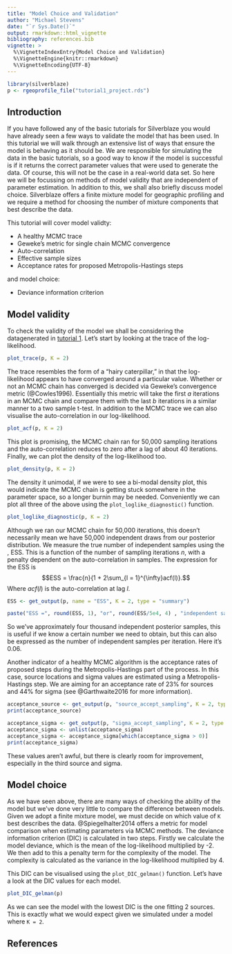 ```yaml
---
title: "Model Choice and Validation"
author: "Michael Stevens"
date: "`r Sys.Date()`"
output: rmarkdown::html_vignette
bibliography: references.bib
vignette: >
  %\VignetteIndexEntry{Model Choice and Validation}
  %\VignetteEngine{knitr::rmarkdown}
  %\VignetteEncoding{UTF-8}
---
```


```r
library(silverblaze)
p <- rgeoprofile_file("tutorial1_project.rds")
```

## Introduction

If you have followed any of the basic tutorials for Silverblaze you would have already seen a few ways to validate the model that has been used. In this tutorial we will walk through an extensive list of ways that ensure the model is behaving as it should be. We are responsible for simulating the data in the basic tutorials, so a good way to know if the model is successful is if it returns the correct parameter values that were used to generate the data. Of course, this will not be the case in a real-world data set. So here we will be focussing on methods of model validity that are independent of parameter estimation. In addition to this, we shall also briefly discuss model choice. Silverblaze offers a finite mixture model for geographic profiling and we require a method for choosing the number of mixture components that best describe the data. 

This tutorial will cover model validty:

* A healthy MCMC trace
* Geweke's metric for single chain MCMC convergence
* Auto-correlation
* Effective sample sizes
* Acceptance rates for proposed Metropolis-Hastings steps

and model choice:

* Deviance information criterion

## Model validity

To check the validity of the model we shall be considering the datagenerated in [tutorial 1](https://michael-stevens-27.github.io/silverblaze/articles/Poisson-basic-implementation.html). Let's start by looking at the trace of the log-likelihood.  

```r
plot_trace(p, K = 2)
```

The trace resembles the form of a "hairy caterpillar," in that the log-likelihood appears to have converged around a particular value. Whether or not an MCMC chain has converged is decided via Geweke's convergence metric (@Cowles1996). Essentially this metric will take the first $a$ iterations in an MCMC chain and compare them with the last $b$ iterations in a similar manner to a two sample t-test. In addition to the MCMC trace we can also visualise the auto-correlation in our log-likelihood.   

```r
plot_acf(p, K = 2)
```

This plot is promising, the MCMC chain ran for 50,000 sampling iterations and the auto-correlation reduces to zero after a lag of about 40 iterations. Finally, we can plot the density of the log-likelihood too. 

```r
plot_density(p, K = 2)
```

The density it unimodal, if we were to see a bi-modal density plot, this would indicate the MCMC chain is getting stuck somewhere in the parameter space, so a longer burnin may be needed. Conveniently we can plot all three of the above using the `plot_loglike_diagnostic()` function.  

```r
plot_loglike_diagnostic(p, K = 2)
```

Although we ran our MCMC chain for 50,000 iterations, this doesn't necessarily mean we have 50,000 independent draws from our posterior distribution. We measure the true number of independent samples using the \emph{effective sample size}, ESS. This is a function of the number of sampling iterations $n$, with a penalty dependent on the auto-correlation in samples. The expression for the ESS is $$ESS = \frac{n}{1 + 2\sum_{l = 1}^{\infty}acf(l)}.$$ Where $acf(l)$ is the auto-correlation at lag $l$.  

```r
ESS <- get_output(p, name = "ESS", K = 2, type = "summary")
```

```r
paste("ESS =", round(ESS, 1), "or", round(ESS/5e4, 4) , "independent samples per iteration (50,000 sampling iterations)")
```

So we've approximately four thousand independent posterior samples, this is useful if we know a certain number we need to obtain, but this can also be expressed as the number of independent samples per iteration. Here it's 0.06. 

Another indicator of a healthy MCMC algorithm is the acceptance rates of proposed steps during the Metropolis-Hastings part of the process. In this case, source locations and sigma values are estimated using a Metropolis-Hastings step. We are aiming for an acceptance rate of 23% for sources and 44% for sigma (see @Garthwaite2016 for more information). 

```r
acceptance_source <- get_output(p, "source_accept_sampling", K = 2, type = "summary")
print(acceptance_source)
```

```r
acceptance_sigma <- get_output(p, "sigma_accept_sampling", K = 2, type = "summary")
acceptance_sigma <- unlist(acceptance_sigma)
acceptance_sigma <- acceptance_sigma[which(acceptance_sigma > 0)]
print(acceptance_sigma)
```

These values aren't awful, but there is clearly room for improvement, especially in the third source and sigma.  

## Model choice

As we have seen above, there are many ways of checking the ability of the model but we've done very little to compare the difference between models. Given we adopt a finite mixture model, we must decide on which value of `K` best describes the data. @Spiegelhalter2014 offers a metric for model comparison when estimating parameters via MCMC methods. The deviance information criterion (DIC) is calculated in two steps. Firstly we calculate the model deviance, which is the mean of the log-likelihood multiplied by -2. We then add to this a penalty term for the complexity of the model. The complexity is calculated as the variance in the log-likelihood multiplied by 4. 

This DIC can be visualised using the `plot_DIC_gelman()` function. Let's have a look at the DIC values for each model.

```r
plot_DIC_gelman(p)
```

As we can see the model with the lowest DIC is the one fitting 2 sources. This is exactly what we would expect given we simulated under a model where `K = 2`. 

## References
